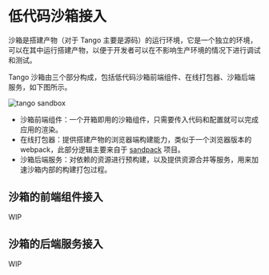# 低代码沙箱接入

沙箱是搭建产物（对于 Tango 主要是源码）的运行环境，它是一个独立的环境，可以在其中运行搭建产物，以便于开发者可以在不影响生产环境的情况下进行调试和测试。

Tango 沙箱由三个部分构成，包括低代码沙箱前端组件、在线打包器、沙箱后端服务，如下图所示。

![tango sandbox](https://p5.music.126.net/obj/wonDlsKUwrLClGjCm8Kx/30579143007/ab5d/3611/950e/5ae276b6131a4a479d6fb10e50ebbfcb.png)

- 沙箱前端组件：一个开箱即用的沙箱组件，只需要传入代码和配置就可以完成应用的渲染。
- 在线打包器：提供搭建产物的浏览器端构建能力，类似于一个浏览器版本的 webpack，此部分逻辑主要来自于 [sandpack](https://sandpack.codesandbox.io/) 项目。
- 沙箱后端服务：对依赖的资源进行预构建，以及提供资源合并等服务，用来加速沙箱内部的构建打包过程。

## 沙箱的前端组件接入

WIP

## 沙箱的后端服务接入

WIP
